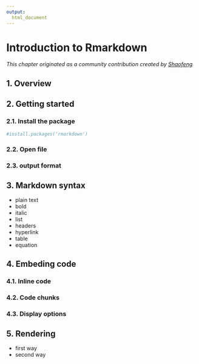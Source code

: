 ```yaml
---
output: 
  html_document
--- 
```

# Introduction to Rmarkdown

*This chapter originated as a community contribution created by [Shaofeng](https://github.com/wsf375469088){target="_blank"}*

## 1. Overview

## 2. Getting started

### 2.1. Install the package

```r
#install.packages('rmarkdown')
```


### 2.2. Open file

### 2.3. output format

## 3. Markdown syntax

* plain text
* bold
* italic
* list
* headers
* hyperlink
* table
* equation

## 4. Embeding code

### 4.1. Inline code

### 4.2. Code chunks

### 4.3. Display options

## 5. Rendering

* first way
* second way